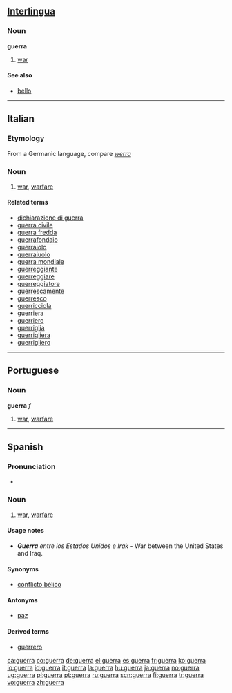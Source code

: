 ==[[Interlingua]]==

===Noun===
'''guerra'''

# [[war]]

====See also====
*[[bello]]

----

==Italian==

===Etymology===
From a Germanic language, compare ''[[werra]]''

===Noun===
{{it-noun|guerr|f|a|e}}

# [[war]], [[warfare]]

====Related terms====
*[[dichiarazione di guerra]]
*[[guerra civile]]
*[[guerra fredda]]
*[[guerrafondaio]]
*[[guerraiolo]]
*[[guerraiuolo]]
*[[guerra mondiale]]
*[[guerreggiante]]
*[[guerreggiare]]
*[[guerreggiatore]]
*[[guerrescamente]]
*[[guerresco]]
*[[guerricciola]]
*[[guerriera]]
*[[guerriero]]
*[[guerriglia]]
*[[guerrigliera]]
*[[guerrigliero]]

----

==Portuguese==

===Noun===
'''guerra''' ''f''

# [[war]], [[warfare]]

----

==Spanish==

===Pronunciation===
* {{IPA|['gɛra]}}

===Noun===
{{es-noun-f}}

# [[war]], [[warfare]]

====Usage notes====
* '''''Guerra''' entre los Estados Unidos e Irak'' - War between the United States and Iraq.

====Synonyms====
*[[conflicto bélico]]

====Antonyms====
*[[paz]]

====Derived terms====
*[[guerrero]]

[[ca:guerra]]
[[co:guerra]]
[[de:guerra]]
[[el:guerra]]
[[es:guerra]]
[[fr:guerra]]
[[ko:guerra]]
[[io:guerra]]
[[id:guerra]]
[[it:guerra]]
[[la:guerra]]
[[hu:guerra]]
[[ja:guerra]]
[[no:guerra]]
[[ug:guerra]]
[[pl:guerra]]
[[pt:guerra]]
[[ru:guerra]]
[[scn:guerra]]
[[fi:guerra]]
[[tr:guerra]]
[[vo:guerra]]
[[zh:guerra]]